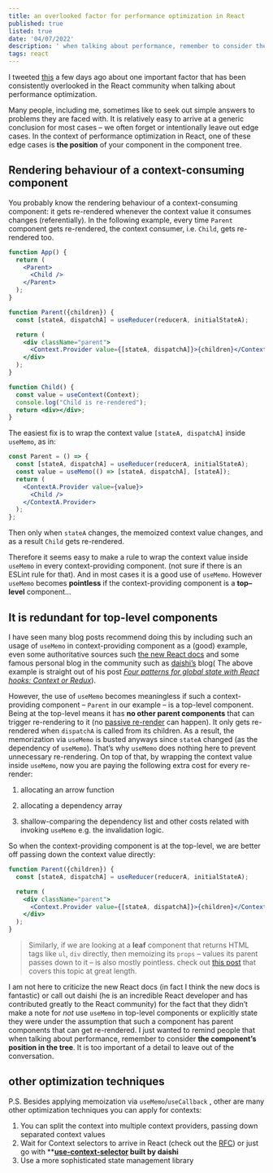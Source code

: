 ```yaml
---
title: an overlooked factor for performance optimization in React
published: true
listed: true
date: '04/07/2022'
description: ' when talking about performance, remember to consider the component’s position in the tree.'
tags: react
---
```




<StaticTweet id="1511425950671540225" />




I tweeted [this](https://twitter.com/he_zhenghao/status/1511425950671540225) a few days ago about one important factor that has been consistently overlooked in the React community when talking about performance optimization.

Many people, including me, sometimes like to seek out simple answers to problems they are faced with. It is relatively easy to arrive at a generic conclusion for most cases – we often forget or intentionally leave out edge cases. In the context of performance optimization in React, one of these edge cases is **the position** of your component in the component tree.

## Rendering behaviour of a context-consuming component

You probably know the rendering behaviour of a context-consuming component: it gets re-rendered whenever the context value it consumes changes (referentially). In the following example, every time `Parent` component gets re-rendered, the context consumer, i.e. `Child`, gets re-rendered too.

```jsx
function App() {
  return (
    <Parent>
      <Child />
    </Parent>
  );
}

function Parent({children}) {
  const [stateA, dispatchA] = useReducer(reducerA, initialStateA);

  return (
    <div className="parent">
      <Context.Provider value={[stateA, dispatchA]}>{children}</Context.Provider>
    </div>
  );
}

function Child() {
  const value = useContext(Context);
  console.log("Child is re-rendered");
  return <div></div>;
}
```

The easiest fix is to wrap the context value `[stateA, dispatchA]` inside `useMemo`, as in:
```jsx
const Parent = () => {
  const [stateA, dispatchA] = useReducer(reducerA, initialStateA);
  const value = useMemo(() => [stateA, dispatchA], [stateA]);
  return (
    <ContextA.Provider value={value}>
      <Child />
    </ContextA.Provider>
  );
};
```

Then only when `stateA` changes, the memoized context value changes, and as a result `Child` gets re-rendered.

Therefore it seems easy to make a rule to wrap the context value inside `useMemo` in every context-providing component. (not sure if there is an ESLint rule for that). And in most cases it is a good use of `useMemo`. However `useMemo` becomes **pointless** if the context-providing component is a **top–level** component...

## It is redundant for top-level components

I have seen many blog posts recommend doing this by including such an usage of `useMemo` in context-providing component as a (good) example, even some authoritative sources such [the new React docs](https://beta.reactjs.org/apis/usecontext#optimizing-re-renders-when-passing-objects-and-functions) and some famous personal blog in the community such as [daishi’s](https://twitter.com/dai_shi) blog( The above example is straight out of his post [*Four patterns for global state with React hooks: Context or Redux*](https://blog.axlight.com/posts/four-patterns-for-global-state-with-react-hooks-context-or-redux/)).

However, the use of `useMemo` becomes meaningless if such a context-providing component – `Parent` in our example – is a top-level component. Being at the top-level means it has **no other parent components** that can trigger re-rendering to it (no [passive re-render](/posts/react-rerender#so-when-does-react-render-your-component-exactly) can happen). It only gets re-rendered when `dispatchA` is called from its children. As a result, the memorization via `useMemo` is busted anyways since `stateA` changed (as the dependency of `useMemo`). That’s why `useMemo` does nothing here to prevent unnecessary re-rendering. On top of that, by wrapping the context value inside `useMemo`, now you are paying the following extra cost for every re-render:

1. allocating an arrow function 

2. allocating a dependency array 

3. shallow-comparing the dependency list and other costs related with invoking `useMemo` e.g. the invalidation logic.

So when the context-providing component is at the top-level, we are better off passing down the context value directly:

```jsx
function Parent({children}) {
  const [stateA, dispatchA] = useReducer(reducerA, initialStateA);

  return (
    <div className="parent">
      <Context.Provider value={[stateA, dispatchA]}>{children}</Context.Provider>
    </div>
  );
}

```

> Similarly, if we are looking at a **leaf** component that returns HTML tags like `ul`, `div` directly, then memoizing its `props` – values its parent passes down to it – is also mostly pointless. check out [this post](https://royi-codes.vercel.app/thousand-usecallbacks/) that covers this topic at great length.

I am not here to criticize the new React docs (in fact I think the new docs is fantastic) or call out daishi (he is an incredible React developer and has contributed greatly to the React community) for the fact that they didn’t make a note for *not* use `useMemo` in top-level components or explicitly state they were under the assumption that such a component has parent components that can get re-rendered. I just wanted to remind people that when talking about performance, remember to consider **the component’s position in the tree**. It is too important of a detail to leave out of the conversation.

## other optimization techniques
P.S. Besides applying memoization via `useMemo`/`useCallback` , other are many other optimization techniques you can apply for contexts:

1. You can split the context into multiple context providers, passing down separated context values
2. Wait for Context selectors to arrive in React (check out the [RFC](https://github.com/reactjs/rfcs/pull/119)) or just go with ****[use-context-selector](https://github.com/dai-shi/use-context-selector) built by daishi**
3. Use a more sophisticated state management library
